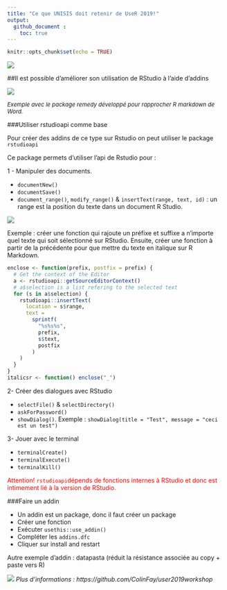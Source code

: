 ```yaml
---
title: "Ce que UNISIS doit retenir de UseR 2019!"
output: 
  github_document :
    toc: true
---
```

```r
knitr::opts_chunk$set(echo = TRUE)
```

<!-- README.md is generated from README.Rmd. Please edit that file -->

![](images/Toulouse.jpg)

##Il est possible d’améliorer son utilisation de RStudio à l’aide d’addins

![](images/remedy_example.gif)

<font size="2">*Exemple avec le package remedy développé pour rapprocher R markdown de Word.*</font>

###Utiliser rstudioapi comme base

Pour créer des addins de ce type sur Rstudio on peut utiliser le package `rstudioapi`

Ce package permets d'utiliser l'api de Rstudio pour :

1 - Manipuler des documents. 

- `documentNew()`
- `documentSave()`
- `document_range()`, `modify_range()` & `insertText(range, text, id)` : un range est la position du texte dans un document R Studio.

![](images/position.png)

Exemple : créer une fonction qui rajoute un préfixe et suffixe a n'importe quel texte qui soit sélectionné sur RStudio. Ensuite, créer une fonction à partir de la précédente pour que mettre du texte en italique sur R Markdown.
```r

enclose <- function(prefix, postfix = prefix) {
  # Get the context of the Editor
  a <- rstudioapi::getSourceEditorContext()
  # a$selection is a list refering to the selected text
  for (s in a$selection) {
    rstudioapi::insertText(
      location = s$range,
      text = 
        sprintf(
          "%s%s%s",
          prefix,
          s$text,
          postfix
        )
    )
  }
}
italicsr <- function() enclose("_")

```

2- Créer des dialogues avec RStudio


- `selectFile()` & `selectDirectory()`
- `askForPassword()`
- `showDialog()`. Exemple : `showDialog(title = "Test", message = "ceci est un test")`

3- Jouer avec le terminal

- `terminalCreate()`
- `terminalExecute()`
- `terminalKill()`

<span style="color:red"> Attention! `rstudioapi`dépends de fonctions internes à RStudio et donc est intimement lié à la version de RStudio.</span>

###Faire un addin

- Un addin est un package, donc il faut créer un package
- Créer une fonction
- Exécuter `usethis::use_addin()`
- Compléter les `addins.dfc`
- Cliquer sur install and restart

Autre exemple d'addin : datapasta (réduit la résistance associée au copy + paste vers R)

![](images/datapasta.gif)
*Plus d'informations : https://github.com/ColinFay/user2019workshop*

